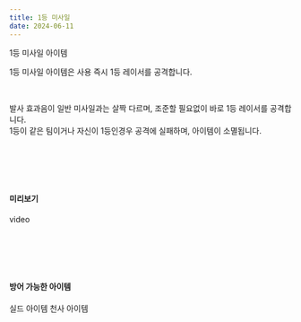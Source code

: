 ```yaml
---
title: 1등 미사일
date: 2024-06-11
---
```


<Sprite className="item" backgroundPosition="-10px -12px">1등 미사일 아이템</Sprite>

<Bq>1등 미사일 아이템은 사용 즉시 1등 레이서를 공격합니다.</Bq>

<br/>

발사 효과음이 일반 미사일과는 살짝 다르며, 조준할 필요없이 바로 1등 레이서를 공격합니다.<br/>
1등이 같은 팀이거나 자신이 1등인경우 공격에 실패하며, 아이템이 소멸됩니다.

<br/><br/><br/><br/>

#### 미리보기

<Division className="mdRatio">video</Division>

<br/><br/><br/><br/>

#### 방어 가능한 아이템

<Division className="mdFlex mdCg">
    <Sprite className="item" backgroundPosition="-244px -165px">실드 아이템</Sprite>
    <Sprite className="item" backgroundPosition="-87px -13px">천사 아이템</Sprite>
</Division>